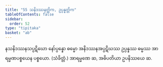 ```yaml
---
title: "55 သနိဒဿနတ္တိက, ဥပ္ပန္နတ္တိက"
tableOfContents: false
sidebar:
  order: 52
type: "tipitaka"
basket: "ab"
---
```



<DynamicBreadcrumb />

<Division number="64">

<Paragraph number="201">
နသနိဒဿနသပ္ပဋိဃော နော်ပ္ပန္နော ဓမ္မော အနိဒဿနအပ္ပဋိဃဿ ဥပ္ပန္နဿ ဓမ္မဿ အာရမ္မဏပစ္စယေန ပစ္စယော. (သံခိတ္တံ.)
</Paragraph>

<Paragraph number="202">
အာရမ္မဏေ ဆ, အဓိပတိယာ ဥပနိဿယေ ဆ.
</Paragraph>
</Division>